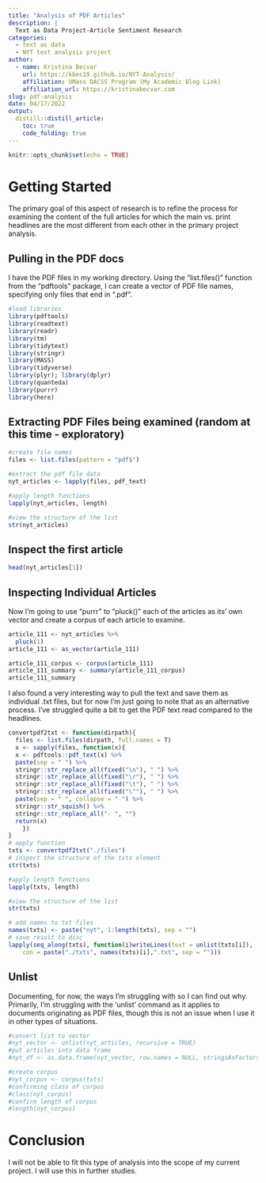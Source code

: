 ```yaml
---
title: "Analysis of PDF Articles"
description: |
  Text as Data Project-Article Sentiment Research
categories:
  - text as data
  - NYT text analysis project
author:
  - name: Kristina Becvar
    url: https://kbec19.github.io/NYT-Analysis/
    affiliation: UMass DACSS Program (My Academic Blog Link)
    affiliation_url: https://kristinabecvar.com
slug: pdf-analysis
date: 04/17/2022
output:
  distill::distill_article:
    toc: true
    code_folding: true
---
```


```r
knitr::opts_chunk$set(echo = TRUE)

```

# Getting Started

The primary goal of this aspect of research is to refine the process for examining the content of the full articles for which the main vs. print headlines are the most different from each other in the primary project analysis.

## Pulling in the PDF docs

I have the PDF files in my working directory. Using the "list.files()" function from the "pdftools" package, I can create a vector of PDF file names, specifying only files that end in ".pdf".

```r
#load libraries
library(pdftools)
library(readtext)
library(readr)
library(tm)
library(tidytext)
library(stringr)
library(MASS)
library(tidyverse)
library(plyr); library(dplyr)
library(quanteda)
library(purrr)
library(here)
```

## Extracting PDF Files being examined (random at this time - exploratory)

```r
#create file names
files <- list.files(pattern = "pdf$")

#extract the pdf file data
nyt_articles <- lapply(files, pdf_text)

#apply length functions
lapply(nyt_articles, length)

#view the structure of the list
str(nyt_articles)
```

## Inspect the first article

```r
head(nyt_articles[1])
```

## Inspecting Individual Articles

Now I'm going to use "purrr" to "pluck()" each of the articles as its' own vector and create a corpus of each article to examine.

```r
article_111 <- nyt_articles %>% 
  pluck(1)
article_111 <- as_vector(article_111)

article_111_corpus <- corpus(article_111)
article_111_summary <- summary(article_111_corpus)
article_111_summary
```

I also found a very interesting way to pull the text and save them as individual .txt files, but for now I'm just going to note that as an alternative process. I've struggled quite a bit to get the PDF text read compared to the headlines.

```r

convertpdf2txt <- function(dirpath){
  files <- list.files(dirpath, full.names = T)
  x <- sapply(files, function(x){
  x <- pdftools::pdf_text(x) %>%
  paste(sep = " ") %>%
  stringr::str_replace_all(fixed("\n"), " ") %>%
  stringr::str_replace_all(fixed("\r"), " ") %>%
  stringr::str_replace_all(fixed("\t"), " ") %>%
  stringr::str_replace_all(fixed("\""), " ") %>%
  paste(sep = " ", collapse = " ") %>%
  stringr::str_squish() %>%
  stringr::str_replace_all("- ", "") 
  return(x)
    })
}
# apply function
txts <- convertpdf2txt("./files")
# inspect the structure of the txts element
str(txts)
```
```r
#apply length functions
lapply(txts, length)

#view the structure of the list
str(txts)

# add names to txt files
names(txts) <- paste("nyt", 1:length(txts), sep = "")
# save result to disc
lapply(seq_along(txts), function(i)writeLines(text = unlist(txts[i]),
    con = paste("./txts", names(txts)[i],".txt", sep = "")))

```

## Unlist

Documenting, for now, the ways I'm struggling with so I can find out why. Primarily, I'm struggling with the 'unlist' command as it applies to documents originating as PDF files, though this is not an issue when I use it in other types of situations.

```r
#convert list to vector
#nyt_vector <- unlist(nyt_articles, recursive = TRUE)
#put articles into data frame
#nyt_df <- as.data.frame(nyt_vector, row.names = NULL, stringsAsFactors = FALSE)
```

```r
#create corpus
#nyt_corpus <- corpus(txts)
#confirming class of corpus
#class(nyt_corpus)
#confirm length of corpus
#length(nyt_corpus)
```

# Conclusion

I will not be able to fit this type of analysis into the scope of my current project. I will use this in further studies.